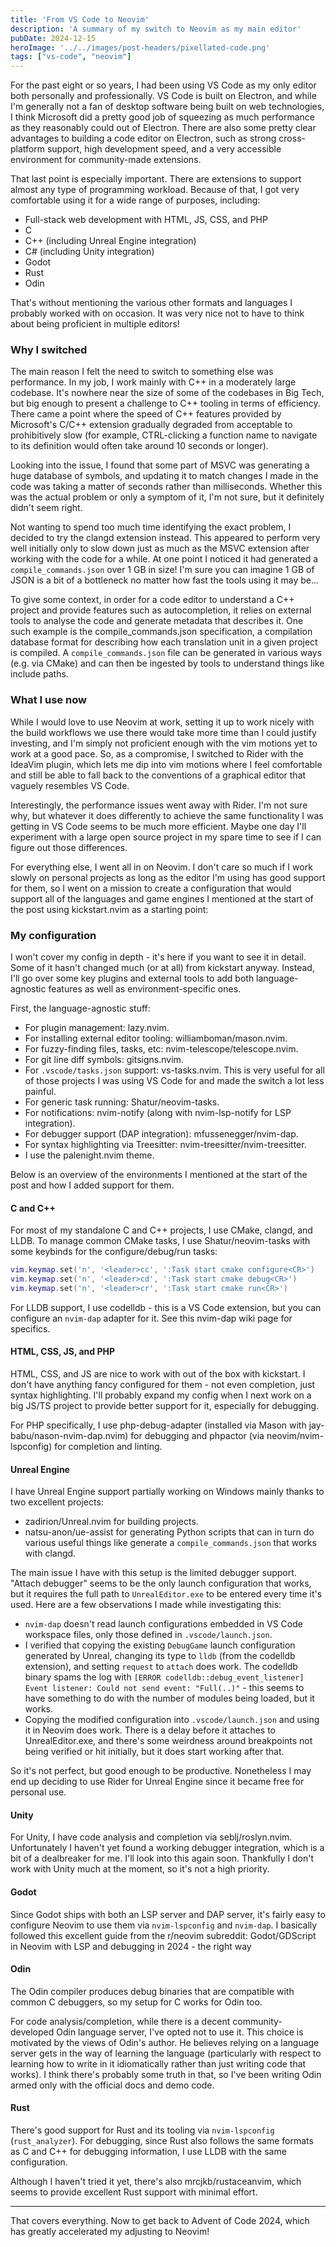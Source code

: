```yaml
---
title: 'From VS Code to Neovim'
description: 'A summary of my switch to Neovim as my main editor'
pubDate: 2024-12-15
heroImage: '../../images/post-headers/pixellated-code.png'
tags: ["vs-code", "neovim"]
---
```


For the past eight or so years, I had been using <ExternalLink url="https://code.visualstudio.com/">VS Code</ExternalLink> as my only editor both personally and professionally. VS Code is built on <ExternalLink url="https://www.electronjs.org/">Electron</ExternalLink>, and while I'm generally not a fan of desktop software being built on web technologies, I think Microsoft did a pretty good job of squeezing as much performance as they reasonably could out of Electron. There are also some pretty clear advantages to building a code editor on Electron, such as strong cross-platform support, high development speed, and a very accessible environment for community-made extensions.

That last point is especially important. There are extensions to support almost any type of programming workload. Because of that, I got very comfortable using it for a wide range of purposes, including:

* Full-stack web development with HTML, JS, CSS, and PHP
* C
* C++ (including Unreal Engine integration)
* C# (including Unity integration)
* Godot
* Rust
* Odin

That's without mentioning the various other formats and languages I probably worked with on occasion. It was very nice not to have to think about being proficient in multiple editors!

### Why I switched

The main reason I felt the need to switch to something else was performance. In my job, I work mainly with C++ in a moderately large codebase. It's nowhere near the size of some of the codebases in Big Tech, but big enough to present a challenge to C++ tooling in terms of efficiency. There came a point where the speed of C++ features provided by Microsoft's <ExternalLink url="https://marketplace.visualstudio.com/items?itemName=ms-vscode.cpptools">C/C++ extension</ExternalLink> gradually degraded from acceptable to prohibitively slow (for example, CTRL-clicking a function name to navigate to its definition would often take around 10 seconds or longer).

Looking into the issue, I found that some part of MSVC was generating a huge database of symbols, and updating it to match changes I made in the code was taking a matter of seconds rather than milliseconds. Whether this was the actual problem or only a symptom of it, I'm not sure, but it definitely didn't seem right.

Not wanting to spend too much time identifying the exact problem, I decided to try the <ExternalLink url="https://marketplace.visualstudio.com/items?itemName=llvm-vs-code-extensions.vscode-clangd">clangd extension</ExternalLink> instead. This appeared to perform very well initially only to slow down just as much as the MSVC extension after working with the code for a while. At one point I noticed it had generated a `compile_commands.json` over 1 GB in size! I'm sure you can imagine 1 GB of JSON is a bit of a bottleneck no matter how fast the tools using it may be...

<Alert type="info">To give some context, in order for a code editor to understand a C++ project and provide features such as autocompletion, it relies on external tools to analyse the code and generate metadata that describes it. One such example is the <ExternalLink url="https://clang.llvm.org/docs/JSONCompilationDatabase.html">compile_commands.json specification</ExternalLink>, a compilation database format for describing how each <ExternalLink url="https://en.wikipedia.org/wiki/Translation_unit_(programming)">translation unit</ExternalLink> in a given project is compiled. A `compile_commands.json` file can be generated in various ways (e.g. via <ExternalLink url="https://cmake.org/cmake/help/latest/variable/CMAKE_EXPORT_COMPILE_COMMANDS.html">CMake</ExternalLink>) and can then be ingested by tools to understand things like include paths.</Alert>

### What I use now

While I would love to use Neovim at work, setting it up to work nicely with the build workflows we use there would take more time than I could justify investing, and I'm simply not proficient enough with the vim motions yet to work at a good pace. So, as a compromise, I switched to <ExternalLink url="https://www.jetbrains.com/rider/">Rider</ExternalLink> with the <ExternalLink url="https://plugins.jetbrains.com/plugin/164-ideavim">IdeaVim plugin</ExternalLink>, which lets me dip into vim motions where I feel comfortable and still be able to fall back to the conventions of a graphical editor that vaguely resembles VS Code.

Interestingly, the performance issues went away with Rider. I'm not sure why, but whatever it does differently to achieve the same functionality I was getting in VS Code seems to be much more efficient. Maybe one day I'll experiment with a large open source project in my spare time to see if I can figure out those differences.

For everything else, I went all in on Neovim. I don't care so much if I work slowly on personal projects as long as the editor I'm using has good support for them, so I went on a mission to create a configuration that would support all of the languages and game engines I mentioned at the start of the post using kickstart.nvim as a starting point:

<OpenGraphSummary url="https://github.com/nvim-lua/kickstart.nvim"></OpenGraphSummary>

### My configuration

I won't cover my config in depth - it's <ExternalLink url="https://github.com/Riari/kickstart.nvim">here</ExternalLink> if you want to see it in detail. Some of it hasn't changed much (or at all) from kickstart anyway. Instead, I'll go over some key plugins and external tools to add both language-agnostic features as well as environment-specific ones.

First, the language-agnostic stuff:

* For plugin management: <ExternalLink url="https://github.com/folke/lazy.nvim">lazy.nvim</ExternalLink>.
* For installing external editor tooling: <ExternalLink url="https://github.com/williamboman/mason.nvim">williamboman/mason.nvim</ExternalLink>.
* For fuzzy-finding files, tasks, etc: <ExternalLink url="https://github.com/nvim-telescope/telescope.nvim">nvim-telescope/telescope.nvim</ExternalLink>.
* For git line diff symbols: <ExternalLink url="https://github.com/lewis6991/gitsigns.nvim">gitsigns.nvim</ExternalLink>.
* For `.vscode/tasks.json` support: <ExternalLink url="https://github.com/EthanJWright/vs-tasks.nvim">vs-tasks.nvim</ExternalLink>. This is very useful for all of those projects I was using VS Code for and made the switch a lot less painful.
* For generic task running: <ExternalLink url="https://github.com/Shatur/neovim-tasks">Shatur/neovim-tasks</ExternalLink>.
* For notifications: <ExternalLink url="https://github.com/rcarriga/nvim-notify">nvim-notify</ExternalLink> (along with <ExternalLink url="https://github.com/mrded/nvim-lsp-notify">nvim-lsp-notify</ExternalLink> for LSP integration).
* For debugger support (DAP integration): <ExternalLink url="https://github.com/mfussenegger/nvim-dap">mfussenegger/nvim-dap</ExternalLink>.
* For syntax highlighting via Treesitter: <ExternalLink url="https://github.com/nvim-treesitter/nvim-treesitter">nvim-treesitter/nvim-treesitter</ExternalLink>.
* I use the <ExternalLink url="https://github.com/alexmozaidze/palenight.nvim">palenight.nvim</ExternalLink> theme.

Below is an overview of the environments I mentioned at the start of the post and how I added support for them.

#### C and C++

For most of my standalone C and C++ projects, I use CMake, clangd, and LLDB. To manage common CMake tasks, I use <ExternalLink url="https://github.com/Shatur/neovim-tasks">Shatur/neovim-tasks</ExternalLink> with some keybinds for the configure/debug/run tasks:

```lua
vim.keymap.set('n', '<leader>cc', ':Task start cmake configure<CR>')
vim.keymap.set('n', '<leader>cd', ':Task start cmake debug<CR>')
vim.keymap.set('n', '<leader>cr', ':Task start cmake run<CR>')
```

For LLDB support, I use <ExternalLink url="https://github.com/vadimcn/codelldb">codelldb</ExternalLink> - this is a VS Code extension, but you can configure an `nvim-dap` adapter for it. See <ExternalLink url="https://github.com/mfussenegger/nvim-dap/wiki/C-C---Rust-(via--codelldb)">this nvim-dap wiki page</ExternalLink> for specifics.

#### HTML, CSS, JS, and PHP

HTML, CSS, and JS are nice to work with out of the box with kickstart. I don't have anything fancy configured for them - not even completion, just syntax highlighting. I'll probably expand my config when I next work on a big JS/TS project to provide better support for it, especially for debugging.

For PHP specifically, I use php-debug-adapter (installed via Mason with <ExternalLink url="https://github.com/jay-babu/mason-nvim-dap.nvim">jay-babu/nason-nvim-dap.nvim</ExternalLink>) for debugging and phpactor (via <ExternalLink url="https://github.com/neovim/nvim-lspconfig">neovim/nvim-lspconfig</ExternalLink>) for completion and linting.

#### Unreal Engine

I have Unreal Engine support partially working on Windows mainly thanks to two excellent projects:

* <ExternalLink url="https://github.com/zadirion/Unreal.nvim">zadirion/Unreal.nvim</ExternalLink> for building projects.
* <ExternalLink url="https://github.com/natsu-anon/ue-assist">natsu-anon/ue-assist</ExternalLink> for generating Python scripts that can in turn do various useful things like generate a `compile_commands.json` that works with clangd.

The main issue I have with this setup is the limited debugger support. "Attach debugger" seems to be the only launch configuration that works, but it requires the full path to `UnrealEditor.exe` to be entered every time it's used. Here are a few observations I made while investigating this:

* `nvim-dap` doesn't read launch configurations embedded in VS Code workspace files, only those defined in `.vscode/launch.json`.
* I verified that copying the existing `DebugGame` launch configuration generated by Unreal, changing its type to `lldb` (from the codelldb extension), and setting `request` to `attach` does work. The codelldb binary spams the log with `[ERROR codelldb::debug_event_listener] Event listener: Could not send event: "Full(..)"` - this seems to have something to do with the number of modules being loaded, but it works.
* Copying the modified configuration into `.vscode/launch.json` and using it in Neovim does work. There is a delay before it attaches to UnrealEditor.exe, and there's some weirdness around breakpoints not being verified or hit initially, but it does start working after that.

So it's not perfect, but good enough to be productive. Nonetheless I may end up deciding to use Rider for Unreal Engine since it became free for personal use.

#### Unity

For Unity, I have code analysis and completion via <ExternalLink url="https://github.com/seblj/roslyn.nvim">seblj/roslyn.nvim</ExternalLink>. Unfortunately I haven't yet found a working debugger integration, which is a bit of a dealbreaker for me. I'll look into this again soon. Thankfully I don't work with Unity much at the moment, so it's not a high priority.

#### Godot

Since Godot ships with both an LSP server and DAP server, it's fairly easy to configure Neovim to use them via `nvim-lspconfig` and `nvim-dap`. I basically followed this excellent guide from the r/neovim subreddit: <ExternalLink url="https://www.reddit.com/r/neovim/comments/1c2bhcs/godotgdscript_in_neovim_with_lsp_and_debugging_in/">Godot/GDScript in Neovim with LSP and debugging in 2024 - the right way</ExternalLink>

#### Odin

The Odin compiler produces debug binaries that are compatible with common C debuggers, so my setup for C works for Odin too.

For code analysis/completion, while there is a decent <ExternalLink url="https://github.com/DanielGavin/ols">community-developed Odin language server</ExternalLink>, I've opted not to use it. This choice is motivated by the views of <ExternalLink url="https://www.gingerbill.org/">Odin's author</ExternalLink>. He believes relying on a language server gets in the way of learning the language (particularly with respect to learning how to write in it idiomatically rather than just writing code that works). I think there's probably some truth in that, so I've been writing Odin armed only with the official docs and demo code.

#### Rust

There's good support for Rust and its tooling via `nvim-lspconfig` (`rust_analyzer`). For debugging, since Rust also follows the same formats as C and C++ for debugging information, I use LLDB with the same configuration.

Although I haven't tried it yet, there's also <ExternalLink url="https://github.com/mrcjkb/rustaceanvim">mrcjkb/rustaceanvim</ExternalLink>, which seems to provide excellent Rust support with minimal effort.

---

That covers everything. Now to get back to <ExternalLink url="https://adventofcode.com/2024">Advent of Code 2024</ExternalLink>, which has greatly accelerated my adjusting to Neovim!